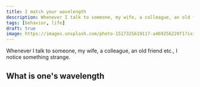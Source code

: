 ```yaml
---
title: I match your wavelength
description: Whenever I talk to someone, my wife, a colleague, an old friend etc., I notice something strange.
tags: [behavior, life]
draft: true
image: https://images.unsplash.com/photo-1517325619117-a469256220f1?ixid=MnwxMjA3fDB8MHxwaG90by1wYWdlfHx8fGVufDB8fHx8&ixlib=rb-1.2.1&auto=format&fit=crop&w=1700&q=80
---
```


Whenever I talk to someone, my wife, a colleague, an old friend etc., I notice something strange.

<!-- truncate -->

## What is one's wavelength




